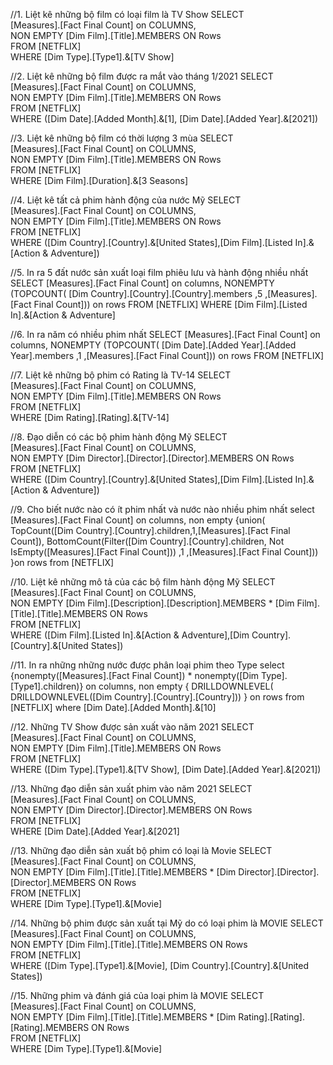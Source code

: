 ﻿//1. Liệt kê những bộ film có loại film là TV Show
SELECT   
   [Measures].[Fact Final Count] on COLUMNS,  
   NON EMPTY [Dim Film].[Title].MEMBERS  ON Rows  
FROM [NETFLIX]  
WHERE [Dim Type].[Type1].&[TV Show]

//2. Liệt kê những bộ film được ra mắt vào tháng 1/2021
SELECT   
   [Measures].[Fact Final Count] on COLUMNS,  
   NON EMPTY [Dim Film].[Title].MEMBERS  ON Rows  
FROM [NETFLIX]  
WHERE ([Dim Date].[Added Month].&[1], [Dim Date].[Added Year].&[2021])

//3. Liệt kê những bộ film có thời lượng 3 mùa
SELECT   
   [Measures].[Fact Final Count] on COLUMNS,  
   NON EMPTY [Dim Film].[Title].MEMBERS  ON Rows  
FROM [NETFLIX]  
WHERE [Dim Film].[Duration].&[3 Seasons]

//4. Liệt kê tất cả phim hành động của nước Mỹ
SELECT   
   [Measures].[Fact Final Count] on COLUMNS,  
   NON EMPTY [Dim Film].[Title].MEMBERS  ON Rows  
FROM [NETFLIX]  
WHERE ([Dim Country].[Country].&[United States],[Dim Film].[Listed In].&[Action & Adventure])

//5. In ra 5 đất nước sản xuất loại film phiêu lưu và hành động nhiều nhất
SELECT [Measures].[Fact Final Count] on columns,
NONEMPTY (TOPCOUNT(
       [Dim Country].[Country].[Country].members
        ,5
        ,[Measures].[Fact Final Count])) on rows
FROM [NETFLIX]
WHERE [Dim Film].[Listed In].&[Action & Adventure]

//6. In ra năm có nhiều phim nhất
SELECT [Measures].[Fact Final Count] on columns,
NONEMPTY (TOPCOUNT(
       [Dim Date].[Added Year].[Added Year].members
        ,1
        ,[Measures].[Fact Final Count])) on rows
FROM [NETFLIX]

//7. Liệt kê những bộ phim có Rating là TV-14
SELECT   
   [Measures].[Fact Final Count] on COLUMNS,  
   NON EMPTY [Dim Film].[Title].MEMBERS  ON Rows  
FROM [NETFLIX]  
WHERE [Dim Rating].[Rating].&[TV-14]

//8. Đạo diễn có các bộ phim hành động Mỹ
SELECT   
   [Measures].[Fact Final Count] on COLUMNS,  
   NON EMPTY [Dim Director].[Director].[Director].MEMBERS  ON Rows  
FROM [NETFLIX]  
WHERE ([Dim Country].[Country].&[United States],[Dim Film].[Listed In].&[Action & Adventure])

//9. Cho biết nước nào có ít phim nhất và nước nào nhiều phim nhất
select [Measures].[Fact Final Count] on columns,
non empty {union(
    TopCount([Dim Country].[Country].children,1,[Measures].[Fact Final Count]),
    BottomCount(Filter([Dim Country].[Country].children, Not IsEmpty([Measures].[Fact Final Count]))
                ,1
                ,[Measures].[Fact Final Count]))
            }on rows
from [NETFLIX]

//10. Liệt kê những mô tả của các bộ film hành động Mỹ 
SELECT   
   [Measures].[Fact Final Count] on COLUMNS,  
   NON EMPTY [Dim Film].[Description].[Description].MEMBERS * [Dim Film].[Title].[Title].MEMBERS ON Rows  
FROM [NETFLIX]  
WHERE ([Dim Film].[Listed In].&[Action & Adventure],[Dim Country].[Country].&[United States])

//11. In ra những những nước được phân loại phim theo Type
select {nonempty([Measures].[Fact Final Count]) * nonempty([Dim Type].[Type1].children)} on columns,
non empty {
    DRILLDOWNLEVEL(
        DRILLDOWNLEVEL([Dim Country].[Country].[Country]))
} on rows
from [NETFLIX]
where [Dim Date].[Added Month].&[10]

//12. Những TV Show được sản xuất vào năm 2021
SELECT   
   [Measures].[Fact Final Count] on COLUMNS,  
   NON EMPTY [Dim Film].[Title].MEMBERS ON Rows  
FROM [NETFLIX]  
WHERE ([Dim Type].[Type1].&[TV Show], [Dim Date].[Added Year].&[2021])

//13. Những đạo diễn sản xuất phim vào năm 2021
SELECT   
   [Measures].[Fact Final Count] on COLUMNS,  
   NON EMPTY [Dim Director].[Director].MEMBERS ON Rows  
FROM [NETFLIX]  
WHERE [Dim Date].[Added Year].&[2021]

//13. Những đạo diễn sản xuất bộ phim có loại là Movie
SELECT   
   [Measures].[Fact Final Count] on COLUMNS,  
   NON EMPTY [Dim Film].[Title].[Title].MEMBERS * [Dim Director].[Director].[Director].MEMBERS ON Rows  
FROM [NETFLIX]  
WHERE [Dim Type].[Type1].&[Movie]
 
 //14. Những bộ phim được sản xuất tại Mỹ do có loại phim là MOVIE
 SELECT   
   [Measures].[Fact Final Count] on COLUMNS,  
   NON EMPTY [Dim Film].[Title].[Title].MEMBERS ON Rows  
FROM [NETFLIX]  
WHERE ([Dim Type].[Type1].&[Movie], [Dim Country].[Country].&[United States])

//15. Những phim và đánh giá của loại phim là MOVIE
 SELECT   
   [Measures].[Fact Final Count] on COLUMNS,  
   NON EMPTY [Dim Film].[Title].[Title].MEMBERS * [Dim Rating].[Rating].[Rating].MEMBERS ON Rows  
FROM [NETFLIX]  
WHERE [Dim Type].[Type1].&[Movie]
